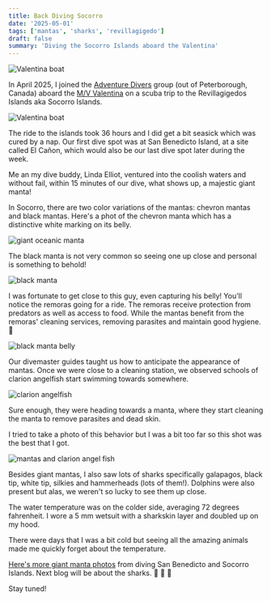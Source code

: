 ```yaml
---
title: Back Diving Socorro
date: '2025-05-01'
tags: ['mantas', 'sharks', 'revillagigedo']
draft: false
summary: 'Diving the Socorro Islands aboard the Valentina'
---
```


<Image
  src="/static/images/socorro-apr2025/linda-waving.jpg"
  width={800}
  height={600}
  alt="Valentina boat"
/>

In April 2025, I joined the [Adventure Divers](https://www.adventuredivers.ca/) group (out of Peterborough, Canada) aboard the [M/V Valentina](https://www.fun-azulfleet.net/fleet_conf/123) on a scuba trip to the Revillagigedos Islands aka Socorro Islands.

<Image
  src="/static/images/socorro-apr2025/valentina.jpg"
  width={800}
  height={600}
  alt="Valentina boat"
/>

The ride to the islands took 36 hours and I did get a bit seasick which was cured by a nap. Our first dive spot was at San Benedicto Island, at a site called El Cañon, which would also be our last dive spot later during the week.

Me an my dive buddy, Linda Elliot, ventured into the coolish waters and without fail, within 15 minutes of our dive, what shows up, a majestic giant manta!

In Socorro, there are two color variations of the mantas: chevron mantas and black mantas. Here's a phot of the chevron manta which has a distinctive white marking on its belly.

<Image
  src="/static/images/socorro-apr2025/manta1.jpg"
  width={800}
  height={500}
  alt="giant oceanic manta"
/>

The black manta is not very common so seeing one up close and personal is something to behold!

<Image
  src="/static/images/socorro-apr2025/black-manta.jpg"
  width={800}
  height={500}
  alt="black manta"
/>

I was fortunate to get close to this guy, even capturing his belly! You'll notice the remoras going for a ride. The remoras receive protection from predators as well as access to food. While the mantas benefit from the remoras' cleaning services, removing parasites and maintain good hygiene. 🤣

<Image
  src="/static/images/socorro-apr2025/black-manta-belly.jpg"
  width={800}
  height={500}
  alt="black manta belly"
/>

Our divemaster guides taught us how to anticipate the appearance of mantas. Once we were close to a cleaning station, we observed schools of clarion angelfish start swimming towards somewhere.

<Image
  src="/static/images/socorro-apr2025/clarion-angelfish.jpg"
  width={800}
  height={500}
  alt="clarion angelfish"
/>

Sure enough, they were heading towards a manta, where they start cleaning the manta to remove parasites and dead skin.

I tried to take a photo of this behavior but I was a bit too far so this shot was the best that I got.

<Image
  src="/static/images/socorro-apr2025/mantas-clarion.jpg"
  width={800}
  height={500}
  alt="mantas and clarion angel fish"
/>

Besides giant mantas, I also saw lots of sharks specifically galapagos, black tip, white tip, silkies and hammerheads (lots of them!). Dolphins were also present but alas, we weren't so lucky to see them up close.

The water temperature was on the colder side, averaging 72 degrees fahrenheit. I wore a 5 mm wetsuit with a sharkskin layer and doubled up on my hood.

There were days that I was a bit cold but seeing all the amazing animals made me quickly forget about the temperature.

[Here's more giant manta photos](https://generosalitton.smugmug.com/Socorro-Mantas2025/n-Z2Wwpn) from diving San Benedicto and Socorro Islands. Next blog will be about the sharks. 🦈 🦈 🦈

Stay tuned!
